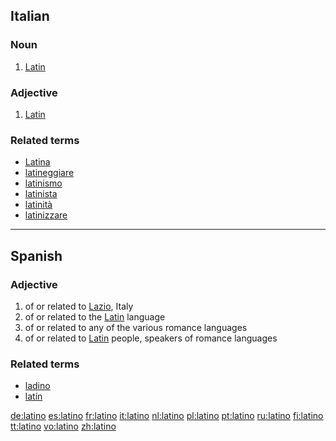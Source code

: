 {{see|Latino}}
==Italian==
===Noun===
{{it-noun|latin|m|o|i}}
# [[Latin]]

===Adjective===
{{it-adj|latin}}

# [[Latin]]

===Related terms===
*[[Latina]]
*[[latineggiare]]
*[[latinismo]]
*[[latinista]]
*[[latinità]]
*[[latinizzare]]

----

== Spanish ==
=== Adjective ===
{{es-adj|feminine=latina}}

# of or related to [[Lazio]], Italy
# of or related to the [[Latin]] language
# of or related to any of the various romance languages
# of or related to [[Latin]] people, speakers of romance languages

=== Related terms ===
* [[ladino]]
* [[latín]]

[[de:latino]]
[[es:latino]]
[[fr:latino]]
[[it:latino]]
[[nl:latino]]
[[pl:latino]]
[[pt:latino]]
[[ru:latino]]
[[fi:latino]]
[[tt:latino]]
[[vo:latino]]
[[zh:latino]]